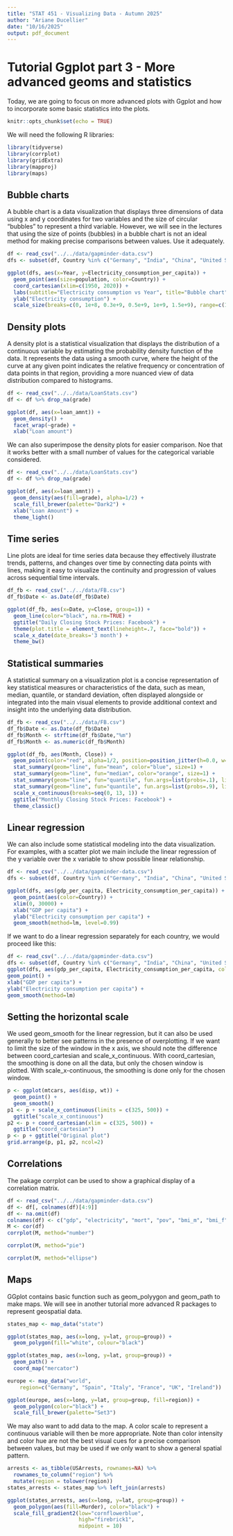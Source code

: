 ```yaml
---
title: "STAT 451 - Visualizing Data - Autumn 2025"
author: "Ariane Ducellier"
date: "10/16/2025"
output: pdf_document
---
```


# Tutorial Ggplot part 3 - More advanced geoms and statistics

Today, we are going to focus on more advanced plots with Ggplot and how to incorporate some basic statistics into the plots.

```r
knitr::opts_chunk$set(echo = TRUE)
```

We will need the following R libraries:

```r
library(tidyverse)
library(corrplot)
library(gridExtra)
library(mapproj)
library(maps)
```

## Bubble charts

A bubble chart is a data visualization that displays three dimensions of data using x and y coordinates for two variables and the size of circular "bubbles" to represent a third variable. However, we will see in the lectures that using the size of points (bubbles) in a bubble chart is not an ideal method for making precise comparisons between values. Use it adequately.

```r
df <- read_csv("../../data/gapminder-data.csv")
dfs <- subset(df, Country %in% c("Germany", "India", "China", "United States", "Japan"))

ggplot(dfs, aes(x=Year, y=Electricity_consumption_per_capita)) +
  geom_point(aes(size=population, color=Country)) +
  coord_cartesian(xlim=c(1950, 2020)) +
  labs(subtitle="Electricity consumption vs Year", title="Bubble chart") +
  ylab("Electricity consumption") +
  scale_size(breaks=c(0, 1e+8, 0.3e+9, 0.5e+9, 1e+9, 1.5e+9), range=c(1, 5))
```

## Density plots

A density plot is a statistical visualization that displays the distribution of a continuous variable by estimating the probability density function of the data. It represents the data using a smooth curve, where the height of the curve at any given point indicates the relative frequency or concentration of data points in that region, providing a more nuanced view of data distribution compared to histograms.

```r
df <- read_csv("../../data/LoanStats.csv")
df <- df %>% drop_na(grade)

ggplot(df, aes(x=loan_amnt)) +
  geom_density() +
  facet_wrap(~grade) +
  xlab("Loan amount")
```

We can also superimpose the density plots for easier comparison. Noe that it works better with a small number of values for the categorical variable considered.

```r
df <- read_csv("../../data/LoanStats.csv")
df <- df %>% drop_na(grade)

ggplot(df, aes(x=loan_amnt)) +
  geom_density(aes(fill=grade), alpha=1/2) +
  scale_fill_brewer(palette="Dark2") +
  xlab("Loan Amount") +
  theme_light()
```

## Time series

Line plots are ideal for time series data because they effectively illustrate trends, patterns, and changes over time by connecting data points with lines, making it easy to visualize the continuity and progression of values across sequential time intervals.

```r
df_fb <- read_csv("../../data/FB.csv")
df_fb$Date <- as.Date(df_fb$Date)

ggplot(df_fb, aes(x=Date, y=Close, group=1)) + 
  geom_line(color="black", na.rm=TRUE) +
  ggtitle("Daily Closing Stock Prices: Facebook") + 
  theme(plot.title = element_text(lineheight=.7, face="bold")) + 
  scale_x_date(date_breaks='3 month') +
  theme_bw()
```

## Statistical summaries

A statistical summary on a visualization plot is a concise representation of key statistical measures or characteristics of the data, such as mean, median, quantile, or standard deviation, often displayed alongside or integrated into the main visual elements to provide additional context and insight into the underlying data distribution.

```r
df_fb <- read_csv("../../data/FB.csv")
df_fb$Date <- as.Date(df_fb$Date)
df_fb$Month <- strftime(df_fb$Date,"%m")
df_fb$Month <- as.numeric(df_fb$Month)

ggplot(df_fb, aes(Month, Close)) + 
  geom_point(color="red", alpha=1/2, position=position_jitter(h=0.0, w=0.0)) +
  stat_summary(geom="line", fun="mean", color="blue", size=1) +
  stat_summary(geom="line", fun="median", color="orange", size=1) +
  stat_summary(geom="line", fun="quantile", fun.args=list(probs=.1), linetype=2, color="green", size=1) +
  stat_summary(geom="line", fun="quantile", fun.args=list(probs=.9), linetype=2, color="green", size=1) +
  scale_x_continuous(breaks=seq(0, 13, 1)) +
  ggtitle("Monthly Closing Stock Prices: Facebook") +
  theme_classic()
```

## Linear regression

We can also include some statistical modeling into the data visualization. For examples, with a scatter plot we main include the linear regression of the y variable over the x variable to show possible linear relationship.

```r
df <- read_csv("../../data/gapminder-data.csv")
dfs <- subset(df, Country %in% c("Germany", "India", "China", "United States", "Japan"))

ggplot(dfs, aes(gdp_per_capita, Electricity_consumption_per_capita)) +
  geom_point(aes(color=Country)) +
  xlim(0, 30000) +
  xlab("GDP per capita") +
  ylab("Electricity consumption per capita") +
  geom_smooth(method=lm, level=0.99)
```

If we want to do a linear regression separately for each country, we would proceed like this:

```r
df <- read_csv("../../data/gapminder-data.csv")
dfs <- subset(df, Country %in% c("Germany", "India", "China", "United States", "Japan"))
ggplot(dfs, aes(gdp_per_capita, Electricity_consumption_per_capita, color=Country)) +
geom_point() +
xlab("GDP per capita") +
ylab("Electricity consumption per capita") +
geom_smooth(method=lm)
```

## Setting the horizontal scale

We used geom_smooth for the linear regression, but it can also be used generally to better see patterns in the presence of overplotting. If we want to limit the size of the window in the x axis, we should note the difference between coord_cartesian and scale_x_continuous. With coord_cartesian, the smoothing is done on all the data, but only the chosen window is plotted. With scale_x-continuous, the smoothing is done only for the chosen window.

```r
p <- ggplot(mtcars, aes(disp, wt)) +
  geom_point() +
  geom_smooth()
p1 <- p + scale_x_continuous(limits = c(325, 500)) +
  ggtitle("scale_x_continuous")
p2 <- p + coord_cartesian(xlim = c(325, 500)) +
  ggtitle("coord_cartesian")
p <- p + ggtitle("Original plot")
grid.arrange(p, p1, p2, ncol=2)
```

## Correlations

The pakage corrplot can be used to show a graphical display of a correlation matrix.

```r
df <- read_csv("../../data/gapminder-data.csv")
df <- df[, colnames(df)[4:9]]
df <- na.omit(df)
colnames(df) <- c("gdp", "electricity", "mort", "pov", "bmi_m", "bmi_f")
M <- cor(df)
corrplot(M, method="number")
```

```r
corrplot(M, method="pie")
```

```r
corrplot(M, method="ellipse")
```

## Maps

GGplot contains basic function such as geom_polyygon and geom_path to make maps. We will see in another tutorial more advanced R packages to represent geospatial data.

```r
states_map <- map_data("state")

ggplot(states_map, aes(x=long, y=lat, group=group)) +
  geom_polygon(fill="white", colour="black")
```

```r
ggplot(states_map, aes(x=long, y=lat, group=group)) +    
  geom_path() +
  coord_map("mercator")
```

```r
europe <- map_data("world",
    region=c("Germany", "Spain", "Italy", "France", "UK", "Ireland"))

ggplot(europe, aes(x=long, y=lat, group=group, fill=region)) +
  geom_polygon(color="black") +
  scale_fill_brewer(palette="Set3")
```

We may also want to add data to the map. A color scale to represent a continuous variable will then be more appropriate. Note than color intensity and color hue are not the best visual cues for a precise comparison between values, but may be used if we only want to show a general spatial pattern.

```r
arrests <- as_tibble(USArrests, rownames=NA) %>%
  rownames_to_column("region") %>%
  mutate(region = tolower(region))
states_arrests <- states_map %>% left_join(arrests)

ggplot(states_arrests, aes(x=long, y=lat, group=group)) +
  geom_polygon(aes(fill=Murder), color="black") +
  scale_fill_gradient2(low="cornflowerblue", 
                       high="firebrick1", 
                       midpoint = 10)
```
